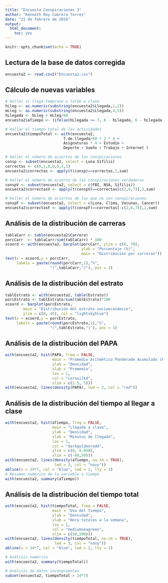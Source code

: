 ```yaml
---
title: "Encuesta Conspiraciones 3"
author: "Kenneth Roy Cabrera Torres"
date: "21 de febrero de 2016"
output: 
  html_document: 
    toc: yes
---
```


```r
knitr::opts_chunk$set(echo = TRUE)
```

## Lectura de la base de datos corregida
```r
encuesta2 <- read.csv2("Encuesta2.csv")
```

## Cálculo de nuevas variables
```r
# Hallar si llega temprano o tarde a clase
hLleg <- as.numeric(substring(encuesta2$Llegada,1,2))
mLleg <- as.numeric(substring(encuesta2$Llegada,4,5))
hLlegada <- hLleg + mLleg/60
encuesta2$aTiempo <- (ifelse(hLlegada >= 7, 8 - hLlegada, 6 - hLlegada))*60

# Hallar el tiempo total de las actividades
encuesta2$tiempoTotal <- with(encuesta2, 
                          T.de.llegada/60 * 2 * 4 +
                          Asignaturas * 4 + Estudio +
                          Deporte + Sueño + Trabajo + Internet )

# Haller el número de aciertos de las conspiraciones
consp <- subset(encuesta2, select = Luna:Sífilis)
correctas <- c(0,1,0,0,0,1,1)
encuesta2$correctas <- apply(t(consp)==correctas,2,sum)

# Haller el número de acierto de las conspiraciones verdaderas
conspV <- subset(encuesta2, select = c(FBI, NSA, Sífilis))
encuesta2$correctasV <- apply(t(conspV)==correctas[c(2,6,7)],2,sum)

# Haller el número de aciertos de las que no son conspiraciones.
conspF <- subset(encuesta2, select = c(Luna, Clima, Vacunas, Cancer))
encuesta2$correctasF <- apply(t(conspF)==correctas[-c(2,6,7)],2,sum)
```

## Análisis de la distribución de carreras
```r
tablaCarr <- table(encuesta2$Carrera)
porcCarr  <- tablaCarr/sum(tablaCarr) * 100
xcoord <- with(encuesta2, barplot(porcCarr, ylim = c(0, 70),
                                  ylab = "Porcentaje (%)",
                                  main = "Distribución por carreras"))
text(x = xcoord,y = porcCarr, 
     labels = paste(round(porcCarr,1),"%",
                    "(",tablaCarr,")"), pos = 3)
```


## Análisis de la distribución del estrato
```r
tablEstrato <- with(encuesta2, table(Estrato))
porcEstrato <- tablEstrato/sum(tablEstrato)*100
xcoord <- barplot(porcEstrato,
        main = "Distribución del estrato socioeconómico",
        ylim = c(0, 45), col = "lightskyblue")
text(x = xcoord,y = porcEstrato, 
     labels = paste(round(porcEstrato,1),"%",
                    "(",tablEstrato,")"), pos = 3)
```


## Análisis de la distribución del PAPA
```r
with(encuesta2, hist(PAPA, freq = FALSE,
                     main = "Promedio Aritmético Ponderado Acumulado (PAPA)",
                     ylab = "Densidad",
                     xlab = "Promedio",
                     las = 1,
                     col = "cornsilk4",
                     xlim = c(2.5, 5)))
with(encuesta2, lines(density(PAPA), lwd = 2, col = "red"))
```

## Análisis de la distribución del tiempo al llegar a clase

```r
with(encuesta2, hist(aTiempo, freq = FALSE,
                     main = "Llegada a clase",
                     ylab = "Densidad",
                     xlab = "Minutos de llegada",
                     las = 1,
                     col = "darkgoldenrod4",
                     ylim = c(0, 0.030),
                     xlim = c(-60,50)))
with(encuesta2, lines(density(aTiempo, na.rm = TRUE), 
                      lwd = 3, col = "navy"))
abline(v = 24*7, col = "blue", lwd = 2, lty = 2)
# Resumen numérico de la variable a tiempo
with(encuesta2, summary(aTiempo))
```

## Análisis de la distribución del tiempo total

```r
with(encuesta2, hist(tiempoTotal, freq = FALSE,
                     main = "Uso del tiempo",
                     ylab = "Densidad",
                     xlab = "Hora totales a la semana",
                     las = 1,
                     col = "mediumseagreen",
                     xlim = c(50,200)))
with(encuesta2, lines(density(tiempoTotal, na.rm = TRUE), 
                      lwd = 3, col = "navy"))
abline(v = 24*7, col = "blue", lwd = 2, lty = 2)

# Análisis numérico
with(encuesta2, summary(tiempoTotal))

# Análisis de datos incongruentes
subset(encuesta2, tiempoTotal > 24*7)
```


